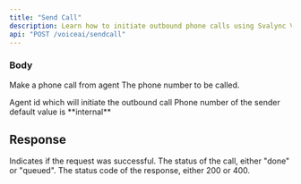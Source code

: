 ```yaml
---
title: "Send Call"
description: Learn how to initiate outbound phone calls using Svalync Voice AI agents. Start making phone calls using the agent ID and svalync internal phone number.
api: "POST /voiceai/sendcall"
---
```

####



### Body
Make a phone call from agent
<ParamField body="phone_number" type="number" required>
  The phone number to be called.
</ParamField>


<ParamField body="agentId"  type="number" required>
 Agent id which will initiate the outbound call
</ParamField>


<ParamField body="from_phone_number" type="string" required value="internal">
Phone number of the sender default value is **internal**
</ParamField>



## Response

<ResponseField name="success" type="boolean">
  Indicates if the request was successful.
</ResponseField>
<ResponseField name="message" type="string">
  The status of the call, either "done" or "queued".
</ResponseField>
<ResponseField name="status" type="number">
  The status code of the response, either 200 or 400.
</ResponseField>


